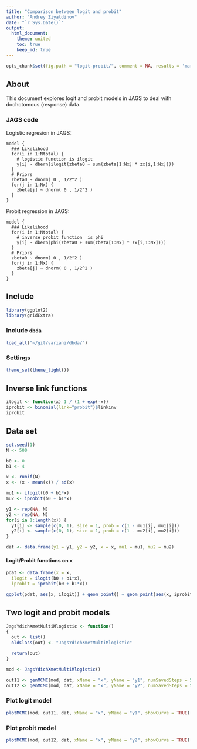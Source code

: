 ```yaml
---
title: "Comparison between logit and probit"
author: "Andrey Ziyatdinov"
date: "`r Sys.Date()`"
output:
  html_document:
    theme: united
    toc: true
    keep_md: true
---
```


```r
opts_chunk$set(fig.path = "logit-probit/", comment = NA, results = 'markup', tidy = F, message = F, warning = F, echo = T)
```

## About

This document explores logit and probit models in JAGS to deal with dochotomous (response) data.

### JAGS code

Logistic regresion in JAGS:

```
model {
  ### Likelihood
  for(i in 1:Ntotal) {
    # logistic function is ilogit 
    y[i] ~ dbern(ilogit(zbeta0 + sum(zbeta[1:Nx] * zx[i,1:Nx])))
  }
  # Priors
  zbeta0 ~ dnorm( 0 , 1/2^2 )  
  for(j in 1:Nx) {
    zbeta[j] ~ dnorm( 0 , 1/2^2 )
  }
}
```

Probit regression in JAGS:

```
model {
  ### Likelihood
  for(i in 1:Ntotal) {
    # inverse probit function  is phi
    y[i] ~ dbern(phi(zbeta0 + sum(zbeta[1:Nx] * zx[i,1:Nx])))
  }
  # Priors
  zbeta0 ~ dnorm( 0 , 1/2^2 )  
  for(j in 1:Nx) {
    zbeta[j] ~ dnorm( 0 , 1/2^2 )
  }
}
```


## Include 

```r
library(ggplot2)
library(gridExtra)
```

### Include `dbda`

```r
load_all("~/git/variani/dbda/")
```

### Settings

```r
theme_set(theme_light())
```

## Inverse link functions

```r
ilogit <- function(x) 1 / (1 + exp(-x))
iprobit <- binomial(link="probit")$linkinv
iprobit
```

## Data set

```r
set.seed(1)
N <- 500

b0 <- 0
b1 <- 4

x <- runif(N)
x <- (x - mean(x)) / sd(x)

mu1 <- ilogit(b0 + b1*x)
mu2 <- iprobit(b0 + b1*x)

y1 <- rep(NA, N)
y2 <- rep(NA, N)
for(i in 1:length(x)) {
  y1[i] <- sample(c(0, 1), size = 1, prob = c(1 - mu1[i], mu1[i]))
  y2[i] <- sample(c(0, 1), size = 1, prob = c(1 - mu2[i], mu2[i]))
}

dat <- data.frame(y1 = y1, y2 = y2, x = x, mu1 = mu1, mu2 = mu2)
```

#### Logit/Probit functions on x

```r
pdat <- data.frame(x = x,
  ilogit = ilogit(b0 + b1*x),
  iprobit = iprobit(b0 + b1*x))

ggplot(pdat, aes(x, ilogit)) + geom_point() + geom_point(aes(x, iprobit), color = 'red')
```

## Two logit and probit models

```r
JagsYdichXmetMultiMlogistic <- function()
{
  out <- list()
  oldClass(out) <- "JagsYdichXmetMultiMlogistic"

  return(out)
}

mod <- JagsYdichXmetMultiMlogistic() 
```

```r
out11 <- genMCMC(mod, dat, xName = "x", yName = "y1", numSavedSteps = 5000, thinSteps = 5, invlink = "ilogit")
out12 <- genMCMC(mod, dat, xName = "x", yName = "y2", numSavedSteps = 5000, thinSteps = 5, invlink = "iprobit")
```  

### Plot logit model

```r
plotMCMC(mod, out11, dat, xName = "x", yName = "y1", showCurve = TRUE) 
```

### Plot probit model

```r
plotMCMC(mod, out12, dat, xName = "x", yName = "y2", showCurve = TRUE) 
```

